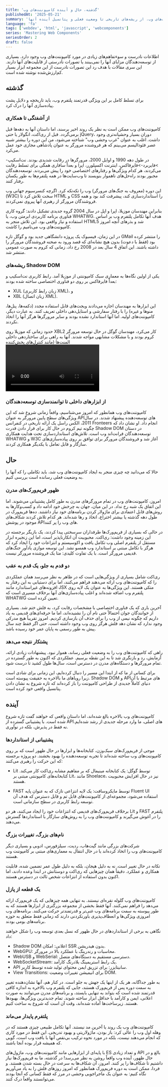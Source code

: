 ```yaml
---
title: 'گذشته، حال و آینده کامپوننت‌های وب'
publishedAt: '2025-05-21'
summary: 'نگاهی جامع به تکامل کامپوننت‌های وب، از ریشه‌های تاریخی تا وضعیت فعلی و پتانسیل آینده آنها.'
language: 'fa'
tags: ['webdev', 'html', 'javascript', 'webcomponents']
series: 'Mastering Web Components'
seriesOrder: 2
draft: false
---
```


اطلاعات نادرست و سوءتفاهم‌های زیادی در مورد کامپوننت‌های وب وجود دارد. بسیاری از توسعه‌دهندگان مزایای آنها را نمی‌بینند یا تصورات نادرستی از قابلیت‌های آنها دارند. این سری مقالات با هدف رد این تصورات نادرست از این مجموعه ابزار بسیار کم‌ارزش‌شده نوشته شده است.

## گذشته

برای تسلط کامل بر این ویژگی قدرتمند پلتفرم وب، باید تاریخچه و دلایل پشت پیاده‌سازی آنها را درک کرد.

### از آشفتگی تا همکاری

کامپوننت‌های وب ممکن است به نظر یک روند اخیر برسند، اما داستان آنها به دهه‌ها قبل برمی‌گردد. قبل از ری‌اکت، انگولار یا حتی jQuery، دوران بسیار وحشیانه‌تری وجود داشت. اغلب به عنوان "غرب وحشی وب" شناخته می‌شود، من این دوره را بیشتر شبیه عصر فئودالیسم می‌بینم که هر فروشنده مرورگر به عنوان پادشاهی مجازی خود عمل می‌کرد.

در طول دهه 1990 و اوایل 2000، مرورگرها در رقابت شدیدی بودند. نت‌اسکیپ->فایربرد->فایرفاکس، اینترنت اکسپلورر، اپرا و بعداً سافاری همگی برای تسلط رقابت می‌کردند، هر کدام ویژگی‌ها و رفتارهای اختصاصی خود را پیش می‌بردند. توسعه‌دهندگان مجبور بودند راه‌حل‌های ناهموار بنویسند تا وب‌سایت‌ها در همه پلتفرم‌ها به طور یکسان رفتار کنند.

این دوره (معروف به جنگ‌های مرورگر) وب را تکه‌تکه کرد. اگرچه کنسرسیوم جهانی وب (W3C) سخت تلاش کرد تا HTML و CSS را استانداردسازی کند، پیشرفت کند بود و همه فروشندگان مرورگر از رهبری آنها پیروی نمی‌کردند.

بنابراین مهندسان موزیلا، اپرا و اپل در سال 2004 گروه جدیدی تشکیل دادند: گروه کاری فناوری برنامه کاربردی ابرمتن وب، یا WHATWG. هدف آنها تکامل پلتفرم وب بر اساس استفاده و نیاز واقعی بود. این تلاش منجر به HTML5 شد و بذرهای آنچه امروز کامپوننت‌های وب می‌نامیم را کاشت.

در این زمان، فیسبوک یک پروژه دانشگاهی جدید بود و گوگل تازه GMail را منتشر کرده بود (فقط با دعوت) بدون هیچ نشانه‌ای که قصد ورود به صحنه فروشندگان مرورگر را داشته باشند. این اتفاق 4 سال بعد در 2008 رخ داد، زمانی که کروم به صورت عمومی منتشر شد.

### ریشه‌های Shadow DOM

یکی از اولین نگاه‌ها به معماری سبک کامپوننتی از موزیلا آمد. رابط کاربری نت‌اسکیپ و بعداً فایرفاکس بر روی دو فناوری اختصاصی ساخته شده بودند:

- XUL (زبان رابط کاربری XML)، و
- XBL (زبان اتصال XML).

این ابزارها به مهندسان اجازه می‌دادند ویجت‌های قابل استفاده مجدد (دکمه‌ها، پنل‌ها، منوها و غیره) را با رفتار سفارشی و استایل‌دهی داخلی تعریف کنند. به عبارت دیگر، کامپوننت‌های اولیه. اما آنها استاندارد نشده بودند و سایر مرورگرها هرگز آنها را اتخاذ نکردند.

حدود زمانی که موزیلا روی XBL2 کار می‌کرد، مهندسان گوگل در حال توسعه مرورگر کروم بودند و با مشکلات مشابهی مواجه شدند. آنها به راهی برای ساختاردهی داخلی المنت‌ها (مانند کنترل‌های پخش‌کننده <video>) نیاز داشتند بدون اینکه آنها را در معرض توسعه‌دهندگان قرار دهند یا اجازه دهند استایل‌های صفحه نفوذ کنند. راه‌حل آنها Shadow DOM بود، یک مکانیزم بومی مرورگر برای کپسوله‌سازی واقعی. در ابتدا، این فقط برای ویجت‌های مرورگر استفاده می‌شد. اما قدرتی که ارائه می‌کرد آن را به یک نامزد اصلی برای چیزی بلندپروازانه‌تر تبدیل کرد.

### از ابزارهای داخلی تا توانمندسازی توسعه‌دهندگان

کامپوننت‌های وب همانطور که امروز می‌شناسیم، واقعاً زمانی شروع شد که این ویژگی‌های سطح پایین مرورگر به عنوان APIهای توسعه‌دهنده پیشنهاد شدند. در سال 2011، الکس راسل یک ارائه تاریخی در کنفرانس Fronteers انجام داد. او نشان داد که چگونه تیم کروم در حال کار برای قرار دادن قدرت Shadow DOM در دستان توسعه‌دهندگان فرانت‌اند وب است. تلاش‌های استانداردسازی تحت هدایت همکاری WHATWG و W3C آغاز شد و فروشندگان مرورگر برای توافق بر روی پیاده‌سازی‌های سازگار و قابل تعامل با یکدیگر همکاری کردند.

## حال

حالا که می‌دانید چه چیزی منجر به ایجاد کامپوننت‌های وب شد، باید تکاملی را که آنها را به وضعیت فعلی رسانده است بررسی کنیم.

### ظهور فریم‌ورک‌های مدرن

امروز، کامپوننت‌های وب در تمام مرورگرهای مدرن به طور کامل پشتیبانی می‌شوند. اما این اتفاق یک شبه رخ نداد. در این میان، جهان به چرخش خود ادامه داد و کسب‌وکارها به روش‌های قابل اعتمادی برای ماژولار کردن برنامه‌های خود نیاز داشتند. ده‌ها فریم‌ورک در طول دهه گذشته یا بیشتر اختراع، اتخاذ و رها شده‌اند. هر کدام تلاش کردند شکاف‌های موجود در پوشش APIهای وب را پر کنند.

در حالی که بسیاری از فریم‌ورک‌ها طرفداران سرسختی پیدا کردند، یک بازیگر برجسته در این زمینه وجود داشت: ری‌اکت. محبوبیت آن انکارناپذیر است، اما این زنجیره ابزار مستقل از پلتفرم اصلی وب تکامل یافت و اکوسیستم و انتزاعات خود را ایجاد کرد که هرگز با تکامل مبتنی بر استاندارد وب همسو نشد. این توسعه موازی یادآور جنگ‌های قدیمی مرورگر است. با یک تفاوت کلیدی: متا یک فروشنده مرورگر نیست.

### دو قدم به جلو، یک قدم به عقب

ری‌اکت شامل بسیاری از ویژگی‌هایی است که در ظاهر به نظر می‌رسد همان عملکردی را که کامپوننت‌های وب ارائه می‌دهند فراهم می‌کنند، اما برای دستیابی به این رفتار به افزونه‌های غیراستاندارد مانند JSX متکی هستند. این ویژگی‌ها به عنوان یک لایه روی پلتفرم وب اضافه شده‌اند و اغلب پیاده‌سازی‌های آنها برخلاف مسیری است که WHATWG تعیین کرده است.

آخرین باری که یک فناوری اختصاصی با مشخصات رقابت کرد، به فلش ختم شد. بسیاری از خوانندگان جوان احتمالاً حتی نام آن را نشنیده‌اند، اما ما حرفه‌ای‌های قدیمی به یاد داریم که چگونه نیمی از وب را برای حذف آن بازسازی کردیم. امروز تقریباً هیچ مدرکی وجود ندارد که نشان دهد فلش هرگز روی وب وجود داشته است، حتی اگر فقط چند سال پیش به طور رسمی به پایان عمر خود رسیده باشد.

### پشتکار نتیجه می‌دهد

راهی که کامپوننت‌های وب را به وضعیت فعلی رساند، هموار نبود. پیشنهادات زیادی ارائه، آزمایش، رد و بازنگری شد تا به این نقطه برسیم. عملکردی که اکنون به طور گسترده در تمام مرورگرها و دستگاه‌های مدرن در دسترس است، سال‌ها طول کشید تا درست شود.

برای کسانی از ما که از ابتدا این مسیر را دنبال کرده‌ایم، این زمانی برای شادی است زیرا رویاهای ما بالاخره به حقیقت پیوسته است. Shadow DOM و APIهای مرتبط با آن دنیای کاملاً جدیدی از طراحی کامپوننت را باز کرده‌اند که تازه شروع به نشان دادن پتانسیل واقعی خود کرده است.

## آینده

کامپوننت‌های وب بالاخره بالغ شده‌اند، اما داستان واقعی که خواهند گفت تازه شروع شده است. با پشتیبانی گسترده از APIهای اصلی، ما وارد مرحله جدیدی از رشد شده‌ایم. نه فقط در پذیرش، بلکه در نوآوری.

### پشتیبانی از استانداردها

موجی از فریم‌ورک‌های سبک‌وزن، کتابخانه‌ها و ابزارها در حال ظهور است که بر روی کامپوننت‌های وب ساخته شده‌اند تا تجربه توسعه‌دهنده را بهبود بخشند. دو پروژه برجسته که این حرکت را رهبری می‌کنند:

- Lit توسط گوگل: یک کتابخانه مینیمال که بر مفاهیم مشابه ری‌اکت کار می‌کند. کتابخانه‌های کامپوننتی مبتنی بر Lit، مانند Shoelace، نیز در حال افزایش محبوبیت هستند.

- FAST توسط مایکروسافت: یک لایه انتزاعی نازک که به عنوان پایه Fluent UI استفاده می‌شود، مجموعه‌ای از کامپوننت‌های قابل تم و قابل دسترس که هدف آن توسعه رابط کاربری در سطح سازمانی است.

برخلاف فریم‌ورک‌های قدیمی که انتزاعات خود را ایجاد می‌کنند، هر دو Lit و FAST پلتفرم را در آغوش می‌گیرند و کامپوننت‌های وب را به روش‌های سازگار با استانداردها گسترش می‌دهند.

### نام‌های بزرگ، تغییرات بزرگ

شرکت‌های بزرگی مانند گیت‌هاب، ردیت، سیلزفورس، ادوبی و بسیاری دیگر کامپوننت‌های وب را اتخاذ کرده‌اند یا در حال انتقال به معماری‌های مبتنی بر کامپوننت وب هستند.

تکانه در حال تغییر است. نه به دلیل هیجان، بلکه به دلیل طول عمر تضمین شده، قابلیت همکاری و عملکرد. دقیقاً همان چیزهایی که ری‌اکت و دوستانش در ابتدا وعده دادند، اما اکنون بدون استفاده از انتزاعات شخص ثالث در دسترس هستند.

### یک قطعه از پازل

کامپوننت‌های وب گلوله نقره‌ای نیستند. به تنهایی همه چیزهایی که یک فریم‌ورک ارائه می‌دهد را فراهم نمی‌کنند. آنها فقط بخشی از مجموعه بزرگتری از ابزارها هستند که به طور پیوسته به سمت برنامه‌های وب غنی‌تر و قدرتمندتر حرکت می‌کنند. برنامه‌های وب امروزی ویژگی‌ها و انعطاف‌پذیری باورنکردنی دارند که زمانی فقط متعلق به حوزه برنامه‌های بومی بودند.

نگاهی به برخی از استانداردهای در حال ظهور که نسل بعدی توسعه وب را شکل خواهند داد:

- Shadow DOM اعلانی: امکان SSR بدون هیدریشن.
- WebGPU: محاسبات و رندرینگ با عملکرد بالا در مرورگر.
- WebUSB و WebSerial: دسترسی مستقیم به دستگاه‌های متصل.
- WebSocketStream: یک رابط استریمینگ بلادرنگ کارآمد.
- API سانیتایزر: برای تزریق ایمن محتوای تولید شده توسط کاربر.
- View Transitions: برای انیمیشن تغییرات وضعیت DOM.

به طور جداگانه، هر یک از اینها یک جهش به جلو است. در کنار هم، آنها نشان‌دهنده تغییر به سمت دوره پس از فریم‌ورک هستند، جایی که پلتفرم وب بالاخره به اندازه کافی قدرتمند شده است که بتواند به تنهایی بایستد، و برنامه‌های مدرن می‌توانند به صورت اعلانی، ایمن و کارآمد با حداقل ابزار ساخته شوند. تمام جدیدترین ویژگی‌ها، بهبودها هستند. زیرساخت‌ها آماده شده‌اند، وقت آن است که شروع به ساخت کنیم.

### پلتفرم پایدار می‌ماند

کامپوننت‌های وب یک روند یا آخرین مد نیستند. آنها تکامل طبیعی چیزی هستند که در وهله اول وب را عالی کرد: باز بودن، ماژولاریتی و بهبود تدریجی. این فقط در مورد کاری که انجام می‌دهند نیست، بلکه در مورد نحوه ترکیب بی‌نقص آنها با بافت وب است، گویی که همیشه قرار بوده آنجا باشند.

با پایه‌ای از ابزارهایی مانند کامپوننت‌های وب، ماژول‌های ES و تعداد زیادی API بالغ و در حال ظهور، آینده وب واقعاً روشن به نظر می‌رسد! در گذشته، ما به فریم‌ورک‌ها نیاز داشتیم تا شکاف‌ها را پر کنند. امروز، آن شکاف‌ها به سرعت در حال بسته شدن هستند. و فردا، ممکن است به دوره فریم‌ورک همانطور که امروز روزهای فلش را به یاد می‌آوریم نگاه کنیم: به عنوان یک ماجراجویی وحشی در مرز که فقط کسانی که آنجا بودند می‌توانستند واقعاً درک کنند.
